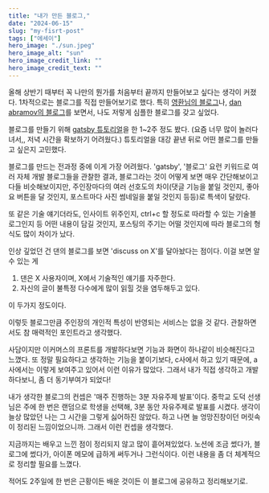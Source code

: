 ```yaml
---
title: "내가 만든 블로그,"
date: "2024-06-15"
slug: "my-fisrt-post"
tags: ["에세이"]
hero_image: "./sun.jpeg"
hero_image_alt: "sun"
hero_image_credit_link: ""
hero_image_credit_text: ""
---
```


올해 상반기 때부터 꼭 나만의 뭔가를 처음부터 끝까지 만들어보고 싶다는 생각이 커졌다.
1차적으로는 블로그를 직접 만들어보기로 했다.
특히 [영환님의 블로그](https://jeonghwan-kim.github.io/)나,
[dan abramov의 블로그](https://overreacted.io/)를 보면서, 나도 저렇게 심플한 블로그를 갖고 싶었다.

블로그를 만들기 위해 [gatsby 튜토리얼](https://www.gatsbyjs.com/docs/tutorial/)을 한 1~2주 정도 봤다.
(요즘 너무 많이 놀러다녀서,, 저녁 시간을 확보하기 어려웠다.)
튜토리얼을 대강 끝낸 뒤로 어떤 블로그를 만들고 싶은지 고민했다.

블로그를 만드는 전과정 중에 이게 가장 어려웠다. 'gatsby', '블로그' 요런 키워드로 여러 자체 개발 블로그들을 관찰한 결과,
블로그라는 것이 어떻게 보면 매우 간단해보이고 다들 비슷해보이지만,
주인장마다의 여러 선호도의 차이(댓글 기능을 붙일 것인지, 좋아요 버튼을 달 것인지, 포스트마다 사진 썸네일을 붙일 것인지 등등)로 특색이 달랐다.

또 같은 기술 얘기더라도, 인사이트 위주인지, ctrl+c 할 정도로 따라할 수 있는 기술블로그인지 등
어떤 내용이 담길 것인지, 포스팅의 주기는 어떨 것인지에 따라 블로그의 형식도 많이 차이가 났다.

인상 깊었던 건 댄의 블로그를 보면 'discuss on X'를 달아놨다는 점이다. 이걸 보면 알 수 있는 게

1. 댄은 X 사용자이며, X에서 기술적인 얘기를 자주한다.
2. 자신의 글이 불특정 다수에게 많이 읽힐 것을 염두해두고 있다.

이 두가지 정도이다.

이렇듯 블로그만큼 주인장의 개인적 특성이 반영되는 서비스는 없을 것 같다.
관찰하면서도 참 매력적인 포인트라고 생각했다.

사담이지만 이커머스의 프론트를 개발하다보면 기능과 화면이 하나같이 비슷해진다고 느꼈다.
또 정말 필요하다고 생각하는 기능을 붙이기보다, c사에서 하고 있기 때문에, a사에서는 이렇게 보여주고 있어서
이런 이유가 많았다. 그래서 내가 직접 생각하고 개발하다보니, 좀 더 동기부여가 되었다!

내가 생각한 블로그의 컨셉은 '매주 진행하는 3분 자유주제 발표'이다.
중학교 도덕 선생님은 주에 한 번은 랜덤으로 학생을 선택해, 3분 동안 자유주제로 발표를 시켰다.
생각이 늘상 많았던 나는 그 시간을 그렇게 싫어하진 않았다. 하고 나면 늘 엉망진창이던 머릿속이 정리된 느낌이었으니까.
그래서 이런 컨셉을 생각했다.

지금까지는 배우고 느낀 점이 정리되지 않고 많이 흩어져있었다.
노션에 조금 썼다가, 블로그에 썼다가, 아이폰 메모에 급하게 써두거나 그런식이다.
이런 내용을 좀 더 체계적으로 정리할 필요를 느꼈다.

적어도 2주일에 한 번은 근황이든 배운 것이든 이 블로그에 공유하고 정리해보기로.
